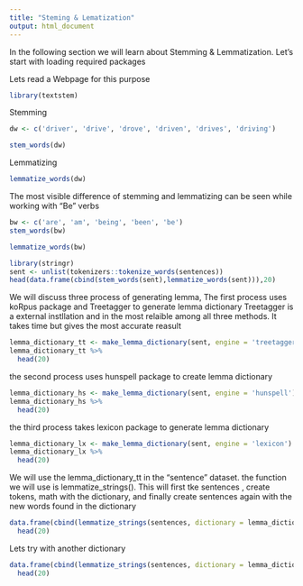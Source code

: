 ---
title: "Steming & Lematization"
output: html_document
---

In the following section we will learn about Stemming & Lemmatization. Let's start with loading required packages

Lets read a Webpage for this purpose

```{r}
library(textstem)

```
Stemming
```{r}
dw <- c('driver', 'drive', 'drove', 'driven', 'drives', 'driving')

stem_words(dw)

```
Lemmatizing

```{r}

lemmatize_words(dw)

```
The most visible difference of stemming and lemmatizing can be seen while working 
with "Be" verbs
```{r}
bw <- c('are', 'am', 'being', 'been', 'be')
stem_words(bw)
```


```{r}
lemmatize_words(bw)
```


```{r}
library(stringr)
sent <- unlist(tokenizers::tokenize_words(sentences))
head(data.frame(cbind(stem_words(sent),lemmatize_words(sent))),20)
```
We will discuss three process of generating lemma,
The first process uses koRpus package and Treetagger to generate lemma dictionary
Treetagger is a external instllation and in the most relaible among all three methods. It takes time but gives the most accurate reasult
```{r}
lemma_dictionary_tt <- make_lemma_dictionary(sent, engine = 'treetagger')
lemma_dictionary_tt %>% 
  head(20)
```

the second process uses hunspell package to create lemma dictionary
```{r}
lemma_dictionary_hs <- make_lemma_dictionary(sent, engine = 'hunspell')
lemma_dictionary_hs %>% 
  head(20)
```

the third process takes lexicon package to generate lemma dictionary
```{r}
lemma_dictionary_lx <- make_lemma_dictionary(sent, engine = 'lexicon')
lemma_dictionary_lx %>% 
  head(20)
```
We will use the lemma_dictionary_tt in the "sentence" dataset. the function we will use is lemmatize_strings(). This will first tke sentences , create tokens, math with the dictionary, and finally create sentences again with the new words found in the dictionary  

```{r}
data.frame(cbind(lemmatize_strings(sentences, dictionary = lemma_dictionary_tt),sentences)) %>% 
  head(20)
```
Lets try with another dictionary

```{r}
data.frame(cbind(lemmatize_strings(sentences, dictionary = lemma_dictionary_hs),sentences))%>% 
  head(20)
```